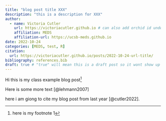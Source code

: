 ```yaml
---
title: "blog post title XXX"
description: "this is a description for XXX"
author:
  - name: Victoria Cutler
    url: https://victoriacutler.github.io # can also add orchid id under here
    affiliation: MEDS 
    affiliation-url: https://ucsb-meds.github.io
date: 2022-10-24
categories: [MEDS, test, R]
citation:
  url: https://victoriacutler.github.io/posts/2022-10-24-url-title/
bibliography: references.bib
draft: true # "true" will mean this is a draft post so it wont show up on my site
---
```


Hi this is my class example blog post[^1]

[^1]: here is my footnote 1

Here is some more text [@lehmann2007]

here i am giong to cite my blog post from last year [@cutler2022].
